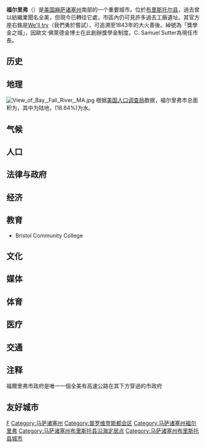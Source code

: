 {{expand|time=2011-01-01T16:18:19+00:00}}
{{NoteTA
|G1 = USState
|G2 = Unit
}}
{{Infobox City
|chinese_name = 福尔里弗
|official_name = Fall River
|nickname = The Scholarship City
|motto = We'll Try!
|image_skyline = FallRiverMainStCafe.jpg
|imagesize = 300px
|image_caption = 
|image_flag = 
|image_seal = 
|image_map = Fall River ma highlight.png
|mapsize = 250px
|map_caption = 
|subdivision_type = 國
|subdivision_name = {{USA}}
|subdivision_type1 = 州
|subdivision_name1 = [[马萨诸塞州|马萨诸塞州]]
|subdivision_type2 = 縣
|subdivision_name2 = [[布里斯托尔县_(马萨诸塞州)|布里斯托尔县]]
|leader_title = 市長
|leader_name = C. Samuel Sutter
|leader_title1 = 
|leader_name1 = 
|found_title = 
|found_date = 
|established_title = 
|established_date = 1803年
|established_title1 = 
|established_date1 = 
|area_magnitude = 
|area_total = 99.0
|TotalArea_sq_mi = 
|area_land  = 
|LandArea_sq_mi = 
|area_water = 
|WaterArea_sq_mi = 
|area_water_percent = 
|area_urban = 
|UrbanArea_sq_mi = 
|area_metro  = 
|MetroArea_sq_mi = 
|population_as_of  = 2000年
|population_note = 
|population_total = 91,938
|population_urban = 
|population_metro  = 
|population_density = 1144.3
|population_density_mi2 = 
|timezone = 東部標準時間
|utc_offset = -5
|timezone_DST = [[Eastern_Daylight_Time|EDT]]
|utc_offset_DST = -4
|latd = 41 |latm = 42 |lats = 05 |latNS = N
|longd = 71 |longm = 09 |longs = 20 |longEW = W
|elevation_m = 61
|elevation_ft = 200
|website = http://www.fallriverma.org
|footnotes = 
}}

'''福尔里弗'''（{{lang-en|Fall River}}）是[[美国|美国]][[麻萨诸塞州|麻萨诸塞州]]南部的一个重要城市。位於[[布里斯托尔县_(马萨诸塞州)|布里斯托尔县]]，過去曾以紡織業聞名全美，但現今已轉往它處，市區內仍可見許多過去工廠遺址。其官方座右銘是[[We'll_try|We'll try]]（我們勇於嘗試），可追溯至1843年的大火善後。綽號為「獎學金之城」，因歐文·佛萊德金博士在此創辦獎學金制度。C. Samuel Sutter為現任市長。

== 历史 ==
==地理==
[[Image:View_of_Bay,_Fall_River,_MA.jpg|thumb]]
根据[[美国人口调查局|美国人口调查局]]数据，福尔里弗市总面积为{{convert|39.2|sqmi|km2|sigfig=3}}，其中{{convert|31.0|sqmi|km2|sigfig=3}}为陆地，{{convert|8.2|sqmi|km2|sigfig=2}}(18.84%)为水。

== 气候 ==
==人口==
== 法律与政府 ==
==经济==

== 教育 ==
* Bristol Community College
== 文化 ==
==媒体==
== 体育 ==

== 医疗 ==
==交通==

== 注释 ==
{{Reflist|2}}
福爾里弗市政府是唯一一個全美有高速公路在其下方穿過的市政府

== 友好城市 ==

{{Massachusetts}}

[[Category:马萨诸塞州城市|F]]
[[Category:马萨诸塞州|Category:马萨诸塞州]]
[[Category:普罗维登斯都会区|Category:普罗维登斯都会区]]
[[Category:马萨诸塞州福尔里弗|Category:马萨诸塞州福尔里弗]]
[[Category:马萨诸塞州布里斯托县沿海定居点|Category:马萨诸塞州布里斯托县沿海定居点]]
[[Category:马萨诸塞州布里斯托县城市|Category:马萨诸塞州布里斯托县城市]]